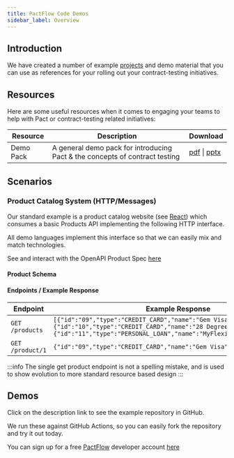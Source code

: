 ```yaml
---
title: PactFlow Code Demos
sidebar_label: Overview
---
```



## Introduction

We have created a number of example [projects](#demos) and demo material that you can use as references for your rolling out your contract-testing initiatives.

## Resources

Here are some useful resources when it comes to engaging your teams to help with Pact or contract-testing related initiatives:

| Resource  | Description                                                                 | Download                                                                                                                                               |
| --------- | --------------------------------------------------------------------------- | ------------------------------------------------------------------------------------------------------------------------------------------------------ |
| Demo Pack | A general demo pack for introducing Pact & the concepts of contract testing | <a href="/resources/pactflow-demo-pack_2020.pdf" target="_blank">pdf</a> \| <a href="/resources/pactflow-demo-pack_2020.pptx" target="_blank">pptx</a> |

## Scenarios

### Product Catalog System (HTTP/Messages)

Our standard example is a product catalog website (see [React](/docs/examples/js/consumer)) which consumes a basic Products API implementing the following HTTP interface.

All demo languages implement this interface so that we can easily mix and match technologies.

See and interact with the OpenAPI Product Spec [here](/oas/products)

#### Product Schema

<ApiSchema id="oas-product" pointer="#/components/schemas/Product" />

#### Endpoints / Example Response

| Endpoint         | Example Response                                                                                                                                                                                                |
| ---------------- | --------------------------------------------------------------------------------------------------------------------------------------------------------------------------------------------------------------- |
| `GET /products`  | `[{"id":"09","type":"CREDIT_CARD","name":"Gem Visa","version":"v1"},{"id":"10","type":"CREDIT_CARD","name":"28 Degrees","version":"v1"},{"id":"11","type":"PERSONAL_LOAN","name":"MyFlexiPay","version":"v2"}]` |
| `GET /product/1` | `{"id":"09","type":"CREDIT_CARD","name":"Gem Visa","version":"v1"}`                                                                                                                                             |

:::info
The single get product endpoint is not a spelling mistake, and is used to show evolution to more standard resource based design
:::

## Demos

Click on the description link to see the example repository in GitHub.

<!-- See the provider verification [badges](https://docs.pact.io/pact_broker/advanced_topics/provider_verification_badges), for every compatible pair.

Clicking on a badge will take you to the [PactFlow](https://pactflow.io) platform to view the latest pact. -->

We run these against GitHub Actions, so you can easily fork the repository and try it out today.

You can sign up for a free [PactFlow](https://pactflow.io) developer account [here](https://pactflow.io/try-for-free/?utm_source=examples_page&utm_content=demos)

<DataTable columns={columns} data={tableData} />
